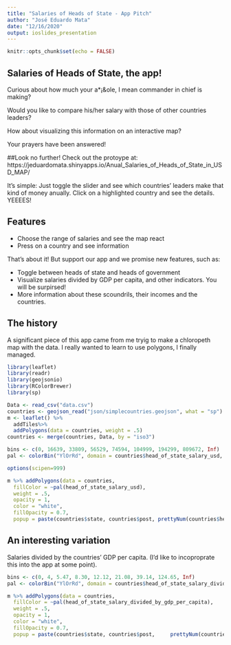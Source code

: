 ```yaml
---
title: "Salaries of Heads of State - App Pitch"
author: "José Eduardo Mata"
date: "12/16/2020"
output: ioslides_presentation
---
```


```r
knitr::opts_chunk$set(echo = FALSE)
```

## Salaries of Heads of State, the app!

Curious about how much your a*¡&ole, I mean commander in chief is making? 

Would you like to compare his/her salary with those of other countries leaders? 

How about visualizing this information on an interactive map?

Your prayers have been answered!

##Look no further! 
Check out the protoype at: 
https://jeduardomata.shinyapps.io/Anual_Salaries_of_Heads_of_State_in_USD_MAP/

It's simple: Just toggle the slider and see which countries' leaders make that kind of money anually. Click on a highlighted country and see the details. YEEEES!

## Features
- Choose the range of salaries and see the map react
- Press on a country and see information

That's about it! But support our app and we promise new features, such as:

- Toggle between heads of state and heads of government
- Visualize salaries divided by GDP per capita, and other indicators. You will be surpirsed!
- More information about these scoundrils, their incomes and the countries.

## The history

A significant piece of this app came from me tryig to make a chloropeth map with the data. I really wanted to learn to use polygons, I finally managed.

```r
library(leaflet)
library(readr)
library(geojsonio)
library(RColorBrewer)
library(sp)

Data <- read_csv("data.csv")
countries <- geojson_read("json/simplecountries.geojson", what = "sp")
m <- leaflet() %>%
  addTiles%>%
  addPolygons(data = countries, weight = .5)
countries <- merge(countries, Data, by = "iso3")

bins <- c(0, 16639, 33809, 56529, 74594, 104999, 194299, 809672, Inf)
pal <- colorBin("YlOrRd", domain = countries$head_of_state_salary_usd, bins = bins)

options(scipen=999)

m %>% addPolygons(data = countries,
  fillColor = ~pal(head_of_state_salary_usd),
  weight = .5,
  opacity = 1,
  color = "white",
  fillOpacity = 0.7,
  popup = paste(countries$state, countries$post, prettyNum(countries$head_of_state_salary_usd, big.mark = ",", drop0trailing = FALSE), sep = " - ")) %>% setView(40.433333, -3.7, zoom = 1)

```

## An interesting variation 

Salaries divided by the countries' GDP per capita. (I'd like to incoproprate this into the app at some point).

```r
bins <- c(0, 4, 5.47, 8.30, 12.12, 21.08, 39.14, 124.65, Inf)
pal <- colorBin("YlOrRd", domain = countries$head_of_state_salary_divided_by_gdp_per_capita, bins = bins)

m %>% addPolygons(data = countries,
  fillColor = ~pal(head_of_state_salary_divided_by_gdp_per_capita),
  weight = .5,
  opacity = 1,
  color = "white",
  fillOpacity = 0.7,
  popup = paste(countries$state, countries$post,     prettyNum(countries$head_of_state_salary_divided_by_gdp_per_capita, big.mark = ","), sep = " - ")) %>% setView(40.433333, -3.7, zoom = 1)
```

